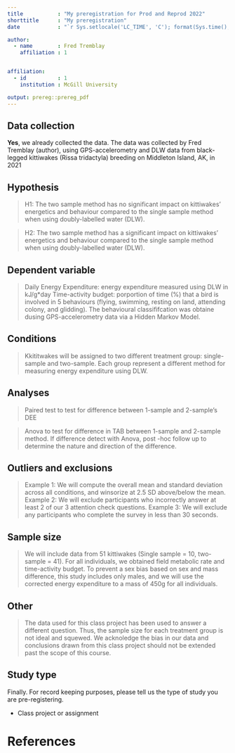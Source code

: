```yaml
---
title           : "My preregistration for Prod and Reprod 2022"
shorttitle      : "My preregistration"
date            : "`r Sys.setlocale('LC_TIME', 'C'); format(Sys.time(), '%d\\\\. %B %Y')`"

author: 
  - name        : Fred Tremblay
    affiliation : 1


affiliation:
  - id          : 1
    institution : McGill University

output: prereg::prereg_pdf
---
```


<!-- To keep pre-registrations to a reasonable length for readers, we recommend answers fit within a single page .pdf document, roughly 3200 characters. Read more about this here: https://aspredicted.org/messages/why_limits.php -->

## Data collection

<!-- Have any data been collected for this study already? (Note: "Yes" is not an accepted answer.) -->

**Yes**, we already collected the data. The data was collected by Fred Tremblay (author), using GPS-accelerometry and DLW data from black-legged kittiwakes (Rissa tridactyla) breeding on Middleton Island, AK, in 2021

## Hypothesis

<!-- What's the main question being asked or hypothesis being tested in this study? -->

> H1: The two sample method has no significant impact on kittiwakes' energetics and behaviour compared to the single sample method when using doubly-labelled water (DLW).

> H2: The two sample method has a significant impact on kittiwakes' energetics and behaviour compared to the single sample method when using doubly-labelled water (DLW).

## Dependent variable

<!-- Describe the key dependent variable(s) specifying how they will be measured. -->

> Daily Energy Expenditure: energy expenditure measured using DLW in kJ/g*day 
> Time-activity budget: porportion of time (%) that a bird is involved in 5 behaviours (flying, swimming, resting on land, attending colony, and glidding). The behavioural classififcation was obtaine dusing GPS-accelerometry data via a Hidden Markov Model.

## Conditions

<!-- How many and which conditions will participants be assigned to? -->

> Kkititwakes will be assigned to two different treatment group: single-sample and two-sample. Each group represent a different method for measuring energy expenditure using DLW. 


## Analyses

<!-- Specify exactly which analyses you will conduct to examine the main question/hypothesis. -->

> Paired test to test for difference between 1-sample and 2-sample's DEE

> Anova to test for difference in TAB between 1-sample and 2-sample method. If difference detect with Anova, post -hoc follow up to determine the nature and direction of the difference. 

## Outliers and exclusions

<!-- Describe exactly how outliers will be defined and handled, and your precise rule(s) for excluding observations. -->

> Example 1: We will compute the overall mean and standard deviation across all conditions, and winsorize at 2.5 SD above/below the mean. Example 2: We will exclude participants who incorrectly answer at least 2 of our 3 attention check questions. Example 3: We will exclude any participants who complete the survey in less than 30 seconds.

## Sample size

<!-- How many observations will be collected or what will determine sample size? No need to justify decision, but be precise about _exactly_ how the number will be determined. -->

> We will include data from 51 kittiwakes (Single sample = 10, two-sample = 41). For all individuals, we obtained field metabolic rate and time-activity budget. To prevent a sex bias based on sex and mass difference, this study includes only males, and we will use the corrected energy expenditure to a mass of 450g for all individuals. 

## Other

<!-- Anything else you would like to pre-register? (e.g., secondary analyses, variables collected for exploratory purposes, unusual analyses planned?) -->

> The data used for this class project has been used to answer a different question. Thus, the sample size for each treatment group is not ideal and squewed. We acknoledge the bias in our data and conclusions drawn from this class project should not be extended past the scope of this course. 

## Study type

Finally. For record keeping purposes, please tell us the type of study you are pre-registering.

-   Class project or assignment


# References

## 

```{=tex}
\vspace{-2pc}
\setlength{\parindent}{-0.5in}
\setlength{\leftskip}{-1in}
\setlength{\parskip}{8pt}
```
\noindent
